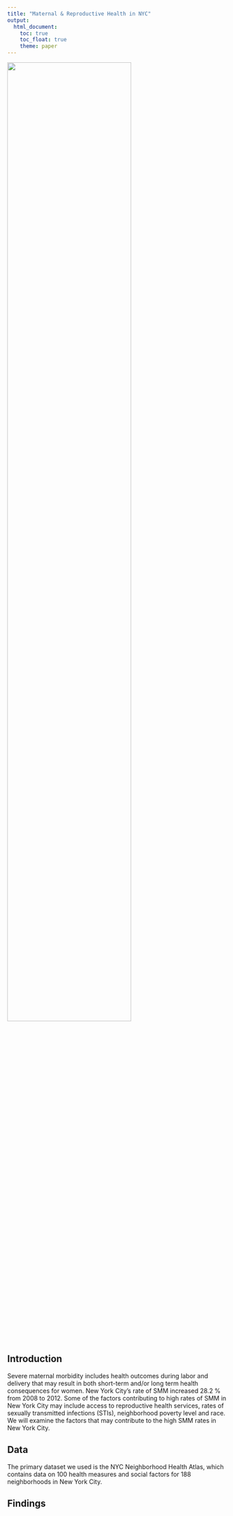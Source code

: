 ```yaml
---
title: "Maternal & Reproductive Health in NYC"
output: 
  html_document:
    toc: true
    toc_float: true
    theme: paper
---
```


<img src="rephealth_image1.jpg" height=75%, width=75%>

## Introduction
Severe maternal morbidity includes health outcomes during labor and delivery that may result in both short-term and/or long term health consequences for women. New York City’s rate of SMM increased 28.2 % from 2008 to 2012. Some of the factors contributing to high rates of SMM in New York City may include access to reproductive health services, rates of sexually transmitted infections (STIs), neighborhood poverty level and race. We will examine the factors that may contribute to the high SMM rates in New York City. 


## Data
The primary dataset we used is the NYC Neighborhood Health Atlas, which contains data on 100 health measures and social factors for 188 neighborhoods in New York City. 

## Findings
